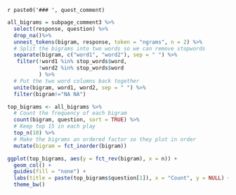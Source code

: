 
`r paste0('### ', quest_comment)`

```r
all_bigrams = subpage_comment3 %>% 
  select(response, question) %>% 
  drop_na()%>% 
  unnest_tokens(bigram, response, token = "ngrams", n = 2) %>%  
  # Split the bigrams into two words so we can remove stopwords
  separate(bigram, c("word1", "word2"), sep = " ") %>% 
   filter(!word1 %in% stop_words$word,
          !word2 %in% stop_words$word
          ) %>% 
  # Put the two word columns back together
  unite(bigram, word1, word2, sep = " ") %>% 
  filter(bigram!="NA NA")

top_bigrams <- all_bigrams %>% 
  # Count the frequency of each bigram
  count(bigram, question, sort = TRUE) %>% 
  # Keep top 15 in each play
  top_n(10) %>% 
  # Make the bigrams an ordered factor so they plot in order
  mutate(bigram = fct_inorder(bigram))

ggplot(top_bigrams, aes(y = fct_rev(bigram), x = n)) + 
  geom_col() + 
  guides(fill = "none") +
  labs(title = paste(top_bigrams$question[1]), x = "Count", y = NULL) +
  theme_bw()
```